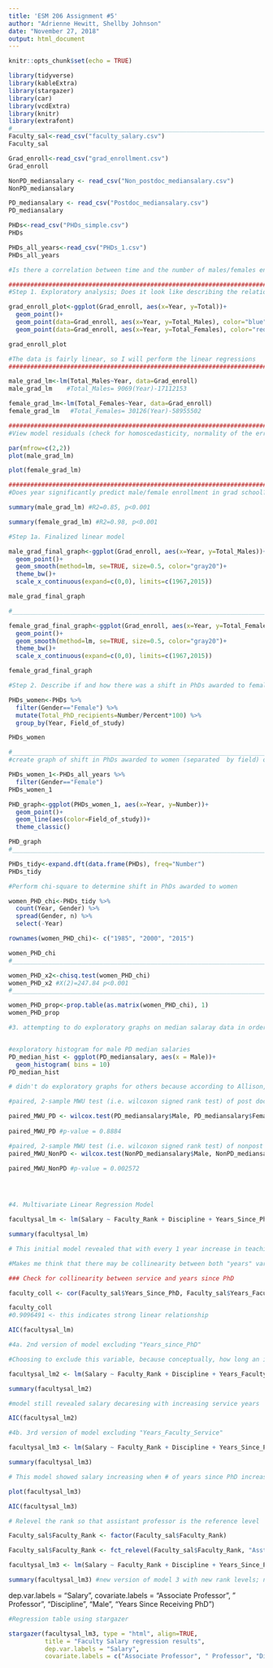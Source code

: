 ```yaml
---
title: 'ESM 206 Assignment #5'
author: "Adrienne Hewitt, Shellby Johnson"
date: "November 27, 2018"
output: html_document
---
```


```r
knitr::opts_chunk$set(echo = TRUE)
```

```r

library(tidyverse)
library(kableExtra)
library(stargazer)
library(car)
library(vcdExtra)
library(knitr)
library(extrafont)
#____________________________________________________________________________
Faculty_sal<-read_csv("faculty_salary.csv")
Faculty_sal

Grad_enroll<-read_csv("grad_enrollment.csv")
Grad_enroll

NonPD_mediansalary <- read_csv("Non_postdoc_mediansalary.csv")
NonPD_mediansalary

PD_mediansalary <- read_csv("Postdoc_mediansalary.csv")
PD_mediansalary

PHDs<-read_csv("PHDs_simple.csv")
PHDs

PHDs_all_years<-read_csv("PHDs_1.csv")
PHDs_all_years

```

```r
#Is there a correlation between time and the number of males/females enrolled in grad school? Perform a linear regression to answer this question. 

##########################################################################################
#Step 1. Exploratory analysis; Does it look like describing the relationship between year and graduate enrollment using linear regression makes sense?

grad_enroll_plot<-ggplot(Grad_enroll, aes(x=Year, y=Total))+
  geom_point()+
  geom_point(data=Grad_enroll, aes(x=Year, y=Total_Males), color="blue")+
  geom_point(data=Grad_enroll, aes(x=Year, y=Total_Females), color="red")

grad_enroll_plot

#The data is fairly linear, so I will perform the linear regressions
#########################################################################################

male_grad_lm<-lm(Total_Males~Year, data=Grad_enroll)
male_grad_lm    #Total_Males= 9069(Year)-17112153

female_grad_lm<-lm(Total_Females~Year, data=Grad_enroll)
female_grad_lm   #Total_Females= 30126(Year)-58955502

##########################################################################################
#View model residuals (check for homoscedasticity, normality of the error distribution)

par(mfrow=c(2,2))
plot(male_grad_lm)

plot(female_grad_lm)

#########################################################################################
#Does year significantly predict male/female enrollment in grad school?

summary(male_grad_lm) #R2=0.85, p<0.001

summary(female_grad_lm) #R2=0.98, p<0.001
```


```r
#Step 1a. Finalized linear model

male_grad_final_graph<-ggplot(Grad_enroll, aes(x=Year, y=Total_Males))+
  geom_point()+
  geom_smooth(method=lm, se=TRUE, size=0.5, color="gray20")+
  theme_bw()+
  scale_x_continuous(expand=c(0,0), limits=c(1967,2015))

male_grad_final_graph

#____________________________________________________________________________

female_grad_final_graph<-ggplot(Grad_enroll, aes(x=Year, y=Total_Females))+
  geom_point()+
  geom_smooth(method=lm, se=TRUE, size=0.5, color="gray20")+
  theme_bw()+
  scale_x_continuous(expand=c(0,0), limits=c(1967,2015))

female_grad_final_graph

```

```r
#Step 2. Describe if and how there was a shift in PhDs awarded to females in four ﬁelds (Physical and Earth Sciences, Engineering, Education, and Humanities & Arts) in 1985, 2000, and 2015. 

PHDs_women<-PHDs %>% 
  filter(Gender=="Female") %>%
  mutate(Total_PhD_recipients=Number/Percent*100) %>% 
  group_by(Year, Field_of_study)

PHDs_women

#_____________________________________________________________________________
#create graph of shift in PhDs awarded to women (separated  by field) over the years (must create new original data frame including all years)

PHDs_women_1<-PHDs_all_years %>% 
  filter(Gender=="Female")
PHDs_women_1

PHD_graph<-ggplot(PHDs_women_1, aes(x=Year, y=Number))+
  geom_point()+
  geom_line(aes(color=Field_of_study))+
  theme_classic()

PHD_graph
#_____________________________________________________________________________

PHDs_tidy<-expand.dft(data.frame(PHDs), freq="Number")
PHDs_tidy

#Perform chi-square to determine shift in PhDs awarded to women

women_PHD_chi<-PHDs_tidy %>%
  count(Year, Gender) %>% 
  spread(Gender, n) %>% 
  select(-Year)

rownames(women_PHD_chi)<- c("1985", "2000", "2015")

women_PHD_chi
#_____________________________________________________________________________

women_PHD_x2<-chisq.test(women_PHD_chi)
women_PHD_x2 #X(2)=247.84 p<0.001
#_____________________________________________________________________________

women_PHD_prop<-prop.table(as.matrix(women_PHD_chi), 1)
women_PHD_prop

```


```r

#3. attempting to do exploratory graphs on median salaray data in order to determine normality....yeaaa, not sure how to get it to plot; will ask Allison or someone after lab


#exploratory histogram for male PD median salaries
PD_median_hist <- ggplot(PD_mediansalary, aes(x = Male))+
  geom_histogram( bins = 10)
PD_median_hist

# didn't do exploratory graphs for others because according to Allison, this is the test that needs to be done (from someone who went to office hours yesterday)

#paired, 2-sample MWU test (i.e. wilcoxon signed rank test) of post doc median salaries bwteen males and females

paired_MWU_PD <- wilcox.test(PD_mediansalary$Male, PD_mediansalary$Female, paired = TRUE)  
  
paired_MWU_PD #p-value = 0.8884

#paired, 2-sample MWU test (i.e. wilcoxon signed rank test) of nonpost doc median salaries bwteen males and females
paired_MWU_NonPD <- wilcox.test(NonPD_mediansalary$Male, NonPD_mediansalary$Female, paired = TRUE)  
  
paired_MWU_NonPD #p-value = 0.002572





```

```r
#4. Multivariate Linear Regression Model 

facultysal_lm <- lm(Salary ~ Faculty_Rank + Discipline + Years_Since_PhD + Years_Faculty_Service + Sex, data = Faculty_sal)

summary(facultysal_lm)

# This initial model revealed that with every 1 year increase in teaching experience (service), salary is expected to decrease by ~ $490.00. This doesn't make a whole bunch of sense as more experience usually leads to an increase in pay. 

#Makes me think that there may be collinearity between both "years" variables

### Check for collinearity between service and years since PhD

faculty_coll <- cor(Faculty_sal$Years_Since_PhD, Faculty_sal$Years_Faculty_Service)

faculty_coll
#0.9096491 <- this indicates strong linear relationship

AIC(facultysal_lm)


```

```r
#4a. 2nd version of model excluding "Years_since_PhD" 

#Choosing to exclude this variable, because conceptually, how long an individual has been teaching seems like it would be more relevant and would include having a PhD. How long a person has had their PhD, would weigh less if they haven't also been teaching.

facultysal_lm2 <- lm(Salary ~ Faculty_Rank + Discipline + Years_Faculty_Service + Sex, data = Faculty_sal)

summary(facultysal_lm2)

#model still revealed salary decaresing with increasing service years

AIC(facultysal_lm2)

```

```r

#4b. 3rd version of model excluding "Years_Faculty_Service"

facultysal_lm3 <- lm(Salary ~ Faculty_Rank + Discipline + Years_Since_PhD + Sex, data = Faculty_sal)

summary(facultysal_lm3)

# This model showed salary increasing when # of years since PhD increases

plot(facultysal_lm3)

AIC(facultysal_lm3)

```
```r

# Relevel the rank so that assistant professor is the reference level

Faculty_sal$Faculty_Rank <- factor(Faculty_sal$Faculty_Rank)

Faculty_sal$Faculty_Rank <- fct_relevel(Faculty_sal$Faculty_Rank, "AsstProf")

facultysal_lm3 <- lm(Salary ~ Faculty_Rank + Discipline + Years_Since_PhD + Sex, data = Faculty_sal)

summary(facultysal_lm3) #new version of model 3 with new rank levels; now asistant professor is the reference for rank


```
dep.var.labels = "Salary", 
          covariate.labels = "Associate Professor", " Professor", "Discipline", "Male", "Years Since Receiving PhD")
```r
#Regression table using stargazer

stargazer(facultysal_lm3, type = "html", align=TRUE,
          title = "Faculty Salary regression results",
          dep.var.labels = "Salary", 
          covariate.labels = c("Associate Professor", " Professor", "Discipline", "Years Since Receiving PhD","Male")) 
          
          
          

```

